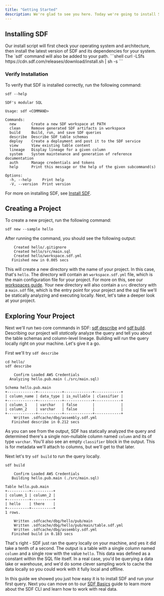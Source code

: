 ```yaml
---
title: "Getting Started"
description: We're glad to see you here. Today we're going to install SDF and create a hello world project. Let's get started.
---
```



## Installing SDF
<Tabs>
  <Tab title="Binary Download">
    Our install script will first check your operating system and architecture,
    then install the latest version of SDF and its dependencies for your system.
    The `sdf` command will also be added to your path. 
    ```shell 
    curl -LSfs https://cdn.sdf.com/releases/download/install.sh | sh -s
    ```
  </Tab>
</Tabs>

### Verify Installation

To verify that SDF is installed correctly, run the following command:

```shell
sdf --help
```

```shell
SDF's modular SQL

Usage: sdf <COMMAND>

Commands:
  new       Create a new SDF workspace at PATH
  clean     Remove generated SDF artifacts in workspace
  build     Build, run, and save SDF queries
  describe  Describe SDF table schemas
  deploy    Create a deployment and post it to the SDF service
  view      View existing table content
  lineage   Display lineage for a given column
  system    System maintenance and generation of reference documentation
  auth      Manage credentials and tokens
  help      Print this message or the help of the given subcommand(s)

Options:
  -h, --help     Print help
  -V, --version  Print version

```

For more on installing SDF, see [Install SDF](/guide/install). 

## Creating a Project

To create a new project, run the following command:

```shell
sdf new --sample hello
```
After running the command, you should see the following output: 
 
```shell
    Created hello/.gitignore
    Created hello/src/main.sql
    Created hello/workspace.sdf.yml
   Finished new in 0.005 secs

```

This will create a new directory with the name of your project. In this case, that's `hello`.
The directory will contain an `workspace.sdf.yml` file, which is the main configuration file for your project. For more on this, see our [workspaces guide](/guide/workspaces).
Your new directory will also contain a `src` directory with a `main.sdf` file, which is the entry point for your project and the sql file we'll be statically analyzing and executing locally.
Next, let's take a deeper look at your project.

## Exploring Your Project

Next we'll run two core commands in SDF: [sdf describe](/guide/basics#sdf-describe) and [sdf build](/guide/basics#sdf-build). 
Describing our project will *statically* analyze the query and tell you about the table schemas and column-level lineage. Building will run the query locally right on your machine.
Let's give it a go.

First we'll try `sdf describe`
  
```shell
cd hello/
sdf describe
```

```shell
    Confirm Loaded AWS Credentials
  Analyzing hello.pub.main (./src/main.sql)

Schema hello.pub.main
+-------------+-----------+-------------+------------+
| column_name | data_type | is_nullable | classifier |
+-------------+-----------+-------------+------------+
| column_1    | varchar   | false       |            |
| column_2    | varchar   | false       |            |
+-------------+-----------+-------------+------------+
    Written .sdfcache/dbg/assembly.sdf.yml
   Finished describe in 0.212 secs

```


As you can see from the output, SDF has statically analyzed the query and determined there's a single non-nullable column named `column` and its of type `varchar`. 
You'll also see an empty `classifier` block in the output. This is for metadata we'll attach to columns, but we'll get to that later.

Next let's try `sdf build` to run the query locally.

```shell
sdf build
```

```shell
    Confirm Loaded AWS Credentials
   Building hello.pub.main (./src/main.sql)

Table hello.pub.main
+----------+----------+
| column_1 | column_2 |
+----------+----------+
| hello    | there    |
+----------+----------+
1 rows.

    Written .sdfcache/dbg/hello/pub/main
    Written .sdfcache/dbg/hello/pub/main/table.sdf.yml
    Written .sdfcache/dbg/assembly.sdf.yml
   Finished build in 0.183 secs

```

That's right - SDF just ran the query locally on your machine, and yes it did take a tenth of a second. 
The output is a table with a single column named `column` and a single row with the value `hello`. This data was defined as a constant within the SQL file itself. 
In a real case, you'd be querying a data lake or warehouse, and we'd do some clever sampling work to cache the data locally so you could work with it fully local and offline.


In this guide we showed you just how easy it is to install SDF and run your first query. Next you can move on to our [SDF Basics](/guide/basics) guide to learn more about the SDF CLI and learn how to work with real data.
